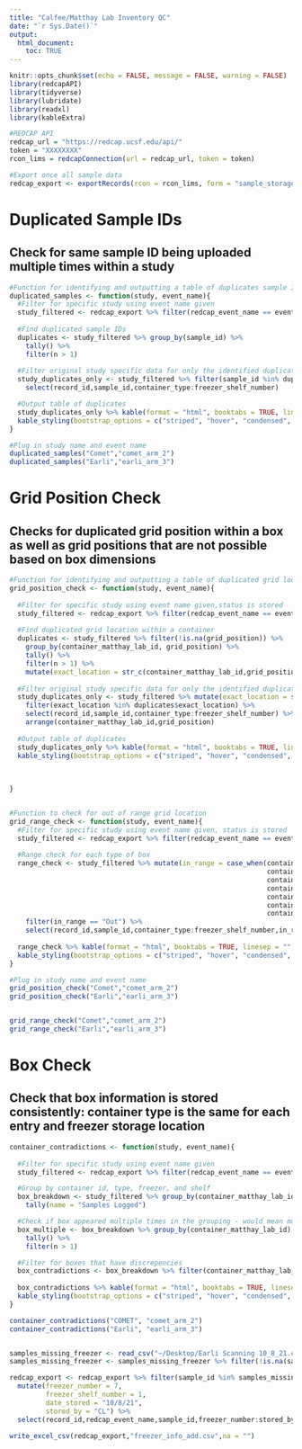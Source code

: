 ```yaml
---
title: "Calfee/Matthay Lab Inventory QC"
date: "`r Sys.Date()`"
output: 
  html_document:
    toc: TRUE
---
```


```r
knitr::opts_chunk$set(echo = FALSE, message = FALSE, warning = FALSE)
library(redcapAPI)
library(tidyverse)
library(lubridate)
library(readxl)
library(kableExtra)

#REDCAP API
redcap_url = "https://redcap.ucsf.edu/api/"
token = "XXXXXXXX"                             
rcon_lims = redcapConnection(url = redcap_url, token = token)

#Export once all sample data
redcap_export <- exportRecords(rcon = rcon_lims, form = "sample_storage")
```

\newpage

# Duplicated Sample IDs

## Check for same sample ID being uploaded multiple times within a study

```r

#Function for identifying and outputting a table of duplicates sample IDs within a study
duplicated_samples <- function(study, event_name){
  #Filter for specific study using event name given
  study_filtered <- redcap_export %>% filter(redcap_event_name == event_name) 
  
  #Find duplicated sample IDs
  duplicates <- study_filtered %>% group_by(sample_id) %>%
    tally() %>%
    filter(n > 1)
  
  #Filter original study specific data for only the identified duplicated IDs
  study_duplicates_only <- study_filtered %>% filter(sample_id %in% duplicates$sample_id) %>%
    select(record_id,sample_id,container_type:freezer_shelf_number)

  #Output table of duplicates
  study_duplicates_only %>% kable(format = "html", booktabs = TRUE, linesep = "", caption = paste0(study," duplicated aliquot ids")) %>%
  kable_styling(bootstrap_options = c("striped", "hover", "condensed", "responsive"))
}

#Plug in study name and event name
duplicated_samples("Comet","comet_arm_2")
duplicated_samples("Earli","earli_arm_3")

```


\newpage

# Grid Position Check

## Checks for duplicated grid position within a box as well as grid positions that are not possible based on box dimensions

```r

#Function for identifying and outputting a table of duplicated grid locations
grid_position_check <- function(study, event_name){
  
  #Filter for specific study using event name given,status is stored
  study_filtered <- redcap_export %>% filter(redcap_event_name == event_name, sample_status %in% c("Stored","Hold")) 
  
  #Find duplicated grid location within a container
  duplicates <- study_filtered %>% filter(!is.na(grid_position)) %>%
    group_by(container_matthay_lab_id, grid_position) %>%
    tally() %>%
    filter(n > 1) %>%
    mutate(exact_location = str_c(container_matthay_lab_id,grid_position, sep = "_"))
  
  #Filter original study specific data for only the identified duplicated IDs
  study_duplicates_only <- study_filtered %>% mutate(exact_location = str_c(container_matthay_lab_id,grid_position, sep = "_")) %>%
    filter(exact_location %in% duplicates$exact_location) %>%
    select(record_id,sample_id,container_type:freezer_shelf_number) %>%
    arrange(container_matthay_lab_id,grid_position)
  
  #Output table of duplicates
  study_duplicates_only %>% kable(format = "html", booktabs = TRUE, linesep = "", caption = paste0(study," duplicated aliquot ids"))%>%
  kable_styling(bootstrap_options = c("striped", "hover", "condensed", "responsive"))
  
  
  
}


#Function to check for out of range grid location
grid_range_check <- function(study, event_name){
  #Filter for specific study using event name given, status is stored
  study_filtered <- redcap_export %>% filter(redcap_event_name == event_name, sample_status %in% c("Stored","Hold")) 
  
  #Range check for each type of box
  range_check <- study_filtered %>% mutate(in_range = case_when(container_type == "Plastic box (5x10)" & grid_position > 50 ~ "Out",
                                                                container_type == "Plastic box (10x10)" & grid_position > 100 ~ "Out",
                                                                container_type == "96-Well Box" & grid_position > 96 ~ "Out",
                                                                container_type %in% c("Plastic Box (9x9)", "Cardboard box (9x9)"), grid_position > 81 ~ "Out",
                                                                container_type == "Cardboard box (4x4)" & grid_position > 16 ~ "Out",
                                                                container_type == "Cardboard box (6x6)" & grid_position > 36 ~ "Out",
                                                                container_type == "Cardboard box (8x8)" & grid_position > 64 ~ "Out")) %>%
    filter(in_range == "Out") %>%
    select(record_id,sample_id,container_type:freezer_shelf_number,in_range)
  
  range_check %>% kable(format = "html", booktabs = TRUE, linesep = "", caption = paste0(study," grid range check"))%>%
  kable_styling(bootstrap_options = c("striped", "hover", "condensed", "responsive"))
}

#Plug in study name and event name
grid_position_check("Comet","comet_arm_2")
grid_position_check("Earli","earli_arm_3")


grid_range_check("Comet","comet_arm_2")
grid_range_check("Earli","earli_arm_3")


```



\newpage

# Box Check

## Check that box information is stored consistently: container type is the same for each entry and freezer storage location

```r

container_contradictions <- function(study, event_name){
  
  #Filter for specific study using event name given
  study_filtered <- redcap_export %>% filter(redcap_event_name == event_name, sample_status %in% c("Stored","Hold"))

  #Group by container id, type, freezer, and shelf
  box_breakdown <- study_filtered %>% group_by(container_matthay_lab_id,container_type,freezer_number,freezer_shelf_number) %>%
    tally(name = "Samples Logged")

  #Check if box appeared multiple times in the grouping - would mean multiple types or freezer/shelf
  box_multiple <- box_breakdown %>% group_by(container_matthay_lab_id) %>%
    tally() %>%
    filter(n > 1)

  #Filter for boxes that have discrepencies
  box_contradictions <- box_breakdown %>% filter(container_matthay_lab_id %in% box_multiple$container_matthay_lab_id) 
  
  box_contradictions %>% kable(format = "html", booktabs = TRUE, linesep = "", caption = paste0(study," container contradictions")) %>%
  kable_styling(bootstrap_options = c("striped", "hover", "condensed", "responsive"))
}

container_contradictions("COMET", "comet_arm_2")
container_contradictions("Earli", "earli_arm_3")


```



```r

```

```r

samples_missing_freezer <- read_csv("~/Desktop/Earli Scanning 10_8_21.csv")
samples_missing_freezer <- samples_missing_freezer %>% filter(!is.na(sample_id))

redcap_export <- redcap_export %>% filter(sample_id %in% samples_missing_freezer$sample_id) %>%
  mutate(freezer_number = 7,
         freezer_shelf_number = 1,
         date_stored = "10/8/21",
         stored_by = "CL") %>%
  select(record_id,redcap_event_name,sample_id,freezer_number:stored_by) 

write_excel_csv(redcap_export,"freezer_info_add.csv",na = "")
```

